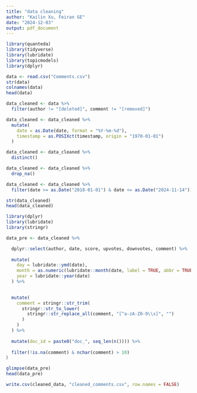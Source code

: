 ```yaml
---
title: "data cleaning"
author: "Kailin Xu, Feiran GE"
date: "2024-12-03"
output: pdf_document
---
```


```r
library(quanteda)
library(tidyverse)
library(lubridate)
library(topicmodels)
library(dplyr)
```


```r
data <- read.csv("Comments.csv")
str(data)
colnames(data)
head(data)
```

```r
data_cleaned <- data %>%
  filter(author != "[deleted]", comment != "[removed]")

data_cleaned <- data_cleaned %>%
  mutate(
    date = as.Date(date, format = "%Y-%m-%d"), 
    timestamp = as.POSIXct(timestamp, origin = "1970-01-01") 
  )

data_cleaned <- data_cleaned %>%
  distinct()

data_cleaned <- data_cleaned %>%
  drop_na()

data_cleaned <- data_cleaned %>%
  filter(date >= as.Date("2018-01-01") & date <= as.Date("2024-11-14"))

str(data_cleaned)
head(data_cleaned)
```

```r
library(dplyr)
library(lubridate)
library(stringr)

data_pre <- data_cleaned %>%

  dplyr::select(author, date, score, upvotes, downvotes, comment) %>%
  
  mutate(
    day = lubridate::ymd(date),
    month = as.numeric(lubridate::month(date, label = TRUE, abbr = TRUE)),
    year = lubridate::year(date)
  ) %>%
  

  mutate(
    comment = stringr::str_trim(
      stringr::str_to_lower(
        stringr::str_replace_all(comment, "[^a-zA-Z0-9\\s]", "")
      )
    )
  ) %>%
  
  mutate(doc_id = paste0("doc_", seq_len(n()))) %>%
  
  filter(!is.na(comment) & nchar(comment) > 10)
）
```


```r

glimpse(data_pre)
head(data_pre)

write.csv(cleaned_data, "cleaned_comments.csv", row.names = FALSE)
```